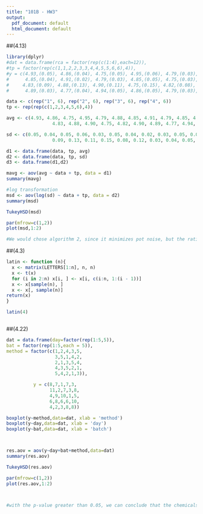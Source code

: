 ```yaml
---
title: "101B - HW3"
output:
  pdf_document: default
  html_document: default
---
```


##(4.13)
```r
library(dplyr)
#dat = data.frame(rca = factor(rep(c(1:4),each=12)),
#tp = factor(rep(c(1,1,2,2,3,3,4,4,5,5,6,6),4)),
#y = c(4.93,(0.05), 4.86,(0.04), 4.75,(0.05), 4.95,(0.06), 4.79,(0.03), 4.88,(0.05),
#      4.85,(0.04), 4.91,(0.02), 4.79,(0.03), 4.85,(0.05), 4.75,(0.03), 4.85,(0.02),
#     4.83,(0.09), 4.88,(0.13), 4.90,(0.11), 4.75,(0.15), 4.82,(0.08), 4.90,(0.12),
#      4.89,(0.03), 4.77,(0.04), 4.94,(0.05), 4.86,(0.05), 4.79,(0.03), 4.76,(0.02)))

data <- c(rep("1", 6), rep("2", 6), rep("3", 6), rep("4", 6))
tp <- rep(rep(c(1,2,3,4,5,6),4))

avg <- c(4.93, 4.86, 4.75, 4.95, 4.79, 4.88, 4.85, 4.91, 4.79, 4.85, 4.75, 4.85,
                 4.83, 4.88, 4.90, 4.75, 4.82, 4.90, 4.89, 4.77, 4.94, 4.86, 4.79, 4.76)

sd <- c(0.05, 0.04, 0.05, 0.06, 0.03, 0.05, 0.04, 0.02, 0.03, 0.05, 0.03, 0.02, 
                 0.09, 0.13, 0.11, 0.15, 0.08, 0.12, 0.03, 0.04, 0.05, 0.05, 0.03, 0.02)

d1 <- data.frame(data, tp, avg)
d2 <- data.frame(data, tp, sd)
d3 <- data.frame(d1,d2)

mavg <- aov(avg ~ data + tp, data = d1)
summary(mavg)

#log transformation
msd <- aov(log(sd) ~ data + tp, data = d2)
summary(msd)

TukeyHSD(msd)

par(mfrow=c(1,2))
plot(msd,1:2)

#We would chose algorithm 2, since it minimizes pot noise, but the ratio control algorithm has little effect on average cell voltage.

```
##(4.3)
```r
latin <- function (n){
  x <- matrix(LETTERS[1:n], n, n)
  x <- t(x)
  for (i in 2:n) x[i, ] <- x[i, c(i:n, 1:(i - 1))]
  x <- x[sample(n), ]
  x <- x[, sample(n)]
return(x)
}

latin(4)



```
##(4.22)
```r
dat = data.frame(day=factor(rep(1:5,5)),
bat = factor(rep(1:5,each = 5)),
method = factor(c(1,2,4,3,5,
                  3,5,1,4,2,
                  2,1,3,5,4,
                  4,3,5,2,1,
                  5,4,2,1,3)),

          y = c(8,7,1,7,3,
                11,2,7,3,8,
                4,9,10,1,5,
                6,8,6,6,10,
                4,2,3,8,8))

boxplot(y~method,data=dat, xlab = 'method')
boxplot(y~day,data=dat, xlab = 'day')
boxplot(y~bat,data=dat, xlab = 'batch')



res.aov = aov(y~day+bat+method,data=dat)
summary(res.aov)

TukeyHSD(res.aov)

par(mfrow=c(1,2))
plot(res.aov,1:2)



#with the p-value greater than 0.05, we can conclude that the chemicals used have a do not have a significant effect on the reaction time. 

```
